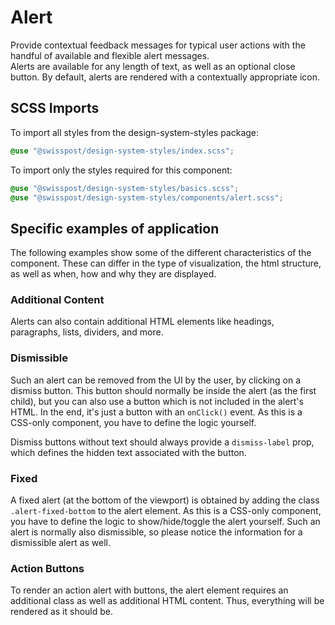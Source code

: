 
<Meta title="Components/Alert" />

# Alert

Provide contextual feedback messages for typical user actions with the handful of available and flexible alert messages.<br/>
Alerts are available for any length of text, as well as an optional close button.
By default, alerts are rendered with a contextually appropriate icon.

<Canvas>
  <Story id="components-alert--default" />
</Canvas>
<div className="hide-col-default">
  <ArgsTable story="^" />
</div>

## SCSS Imports

To import all styles from the design-system-styles package:

```css dark
@use "@swisspost/design-system-styles/index.scss";
```

To import only the styles required for this component:

```css dark
@use "@swisspost/design-system-styles/basics.scss";
@use "@swisspost/design-system-styles/components/alert.scss";
```

## Specific examples of application

The following examples show some of the different characteristics of the component. These can differ in the type of visualization, the html structure, as well as when, how and why they are displayed.

### Additional Content

Alerts can also contain additional HTML elements like headings, paragraphs, lists, dividers, and more.

<Canvas>
  <Story id="components-alert--additional-content" />
</Canvas>

### Dismissible

Such an alert can be removed from the UI by the user, by clicking on a dismiss button.
This button should normally be inside the alert (as the first child), but you can also use a button which is not included in the alert's HTML.
In the end, it's just a button with an `onClick()` event. As this is a CSS-only component, you have to define the logic yourself.

Dismiss buttons without text should always provide a `dismiss-label` prop, which defines the hidden text associated with the button.

<Canvas withSource>
  <Story id="components-alert--dismissible" />
</Canvas>

### Fixed

A fixed alert (at the bottom of the viewport) is obtained by adding the class `.alert-fixed-bottom` to the alert element.
As this is a CSS-only component, you have to define the logic to show/hide/toggle the alert yourself.
Such an alert is normally also dismissible, so please notice the information for a dismissible alert as well.

<Canvas>
  <Story id="components-alert--fixed" />
</Canvas>

### Action Buttons

To render an action alert with buttons, the alert element requires an additional class as well as additional HTML content. Thus, everything will be rendered as it should be.

<Canvas>
  <Story id="components-alert--action-buttons" />
</Canvas>
